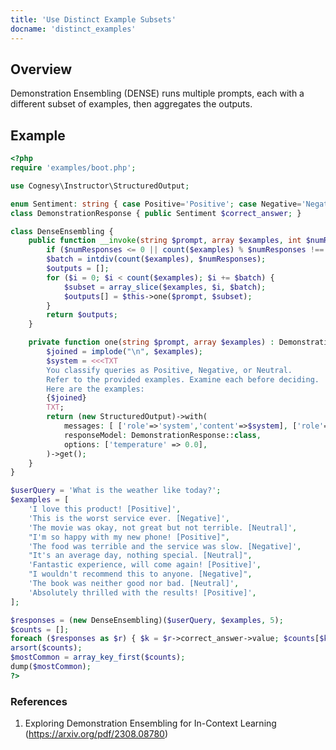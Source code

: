 ```yaml
---
title: 'Use Distinct Example Subsets'
docname: 'distinct_examples'
---
```


## Overview

Demonstration Ensembling (DENSE) runs multiple prompts, each with a different subset of examples, then aggregates the outputs.

## Example

```php
<?php
require 'examples/boot.php';

use Cognesy\Instructor\StructuredOutput;

enum Sentiment: string { case Positive='Positive'; case Negative='Negative'; case Neutral='Neutral'; }
class DemonstrationResponse { public Sentiment $correct_answer; }

class DenseEnsembling {
    public function __invoke(string $prompt, array $examples, int $numResponses) : array {
        if ($numResponses <= 0 || count($examples) % $numResponses !== 0) return [];
        $batch = intdiv(count($examples), $numResponses);
        $outputs = [];
        for ($i = 0; $i < count($examples); $i += $batch) {
            $subset = array_slice($examples, $i, $batch);
            $outputs[] = $this->one($prompt, $subset);
        }
        return $outputs;
    }

    private function one(string $prompt, array $examples) : DemonstrationResponse {
        $joined = implode("\n", $examples);
        $system = <<<TXT
        You classify queries as Positive, Negative, or Neutral.
        Refer to the provided examples. Examine each before deciding.
        Here are the examples:
        {$joined}
        TXT;
        return (new StructuredOutput)->with(
            messages: [ ['role'=>'system','content'=>$system], ['role'=>'user','content'=>$prompt] ],
            responseModel: DemonstrationResponse::class,
            options: ['temperature' => 0.0],
        )->get();
    }
}

$userQuery = 'What is the weather like today?';
$examples = [
    'I love this product! [Positive]',
    'This is the worst service ever. [Negative]',
    'The movie was okay, not great but not terrible. [Neutral]',
    "I'm so happy with my new phone! [Positive]",
    'The food was terrible and the service was slow. [Negative]',
    "It's an average day, nothing special. [Neutral]",
    'Fantastic experience, will come again! [Positive]',
    "I wouldn't recommend this to anyone. [Negative]",
    'The book was neither good nor bad. [Neutral]',
    'Absolutely thrilled with the results! [Positive]',
];

$responses = (new DenseEnsembling)($userQuery, $examples, 5);
$counts = [];
foreach ($responses as $r) { $k = $r->correct_answer->value; $counts[$k] = ($counts[$k] ?? 0) + 1; }
arsort($counts);
$mostCommon = array_key_first($counts);
dump($mostCommon);
?>
```

### References

1) Exploring Demonstration Ensembling for In-Context Learning (https://arxiv.org/pdf/2308.08780)
